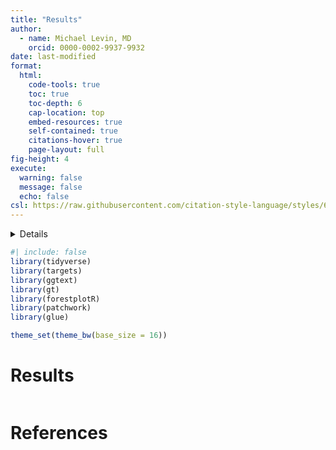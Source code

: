 ```yaml
---
title: "Results"
author: 
  - name: Michael Levin, MD
    orcid: 0000-0002-9937-9932
date: last-modified
format:
  html:
    code-tools: true
    toc: true
    toc-depth: 6
    cap-location: top
    embed-resources: true
    self-contained: true
    citations-hover: true
    page-layout: full
fig-height: 4
execute:
  warning: false
  message: false
  echo: false
csl: https://raw.githubusercontent.com/citation-style-language/styles/6152ccea8b7d7a472910d36524d1bf3557a83bfc/dependent/nature-genetics.csl
---
```


<details>

```r
targets::tar_visnetwork(targets_only = TRUE)
```

</details>

```r
#| include: false
library(tidyverse)
library(targets)
library(ggtext)
library(gt)
library(forestplotR)
library(patchwork)
library(glue)

theme_set(theme_bw(base_size = 16))
```

# Results
```r

```


# References
